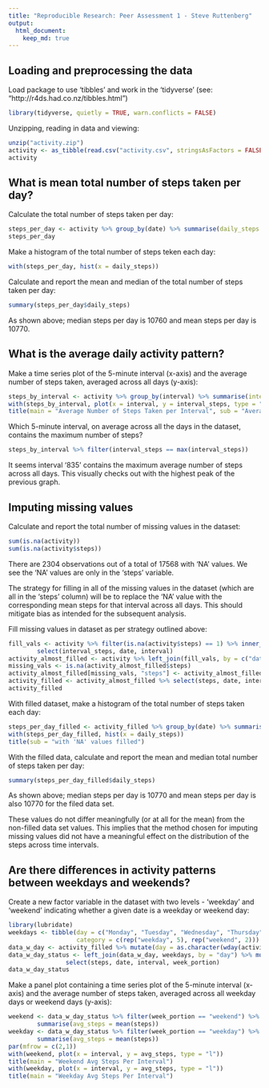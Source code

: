 ```yaml
---
title: "Reproducible Research: Peer Assessment 1 - Steve Ruttenberg"
output: 
  html_document:
    keep_md: true
---
```



## Loading and preprocessing the data

Load package to use 'tibbles' and work in the 'tidyverse' (see: "http://r4ds.had.co.nz/tibbles.html")
```r
library(tidyverse, quietly = TRUE, warn.conflicts = FALSE)
```

Unzipping, reading in data and viewing:
```r
unzip("activity.zip")
activity <- as_tibble(read.csv("activity.csv", stringsAsFactors = FALSE))
activity
```


## What is mean total number of steps taken per day?

Calculate the total number of steps taken per day:
```r
steps_per_day <- activity %>% group_by(date) %>% summarise(daily_steps = sum(steps))
steps_per_day
```

Make a histogram of the total number of steps teken each day:
```r
with(steps_per_day, hist(x = daily_steps))
```

Calculate and report the mean and median of the total number of steps taken per day:
```r
summary(steps_per_day$daily_steps)
```
As shown above; median steps per day is 10760 and mean steps per day is 10770.

## What is the average daily activity pattern?

Make a time series plot of the 5-minute interval (x-axis) and the average number of steps taken, averaged across all days (y-axis):
```r
steps_by_interval <- activity %>% group_by(interval) %>% summarise(interval_steps = mean(steps, na.rm = TRUE))
with(steps_by_interval, plot(x = interval, y = interval_steps, type = "l"))
title(main = "Average Number of Steps Taken per Interval", sub = "Averaged Across All Days")
```

Which 5-minute interval, on average across all the days in the dataset, contains the maximum number of steps?
```r
steps_by_interval %>% filter(interval_steps == max(interval_steps))
```
It seems interval '835' contains the maximum average number of steps across all days. This visually checks out with the highest peak of the previous graph.

## Imputing missing values

Calculate and report the total number of missing values in the dataset:
```r
sum(is.na(activity))
sum(is.na(activity$steps))
```
There are 2304 observations out of a total of 17568 with 'NA' values. We see the 'NA' values are only in the 'steps' variable.

The strategy for filling in all of the missing values in the dataset (which are all in the 'steps' column) will be to replace the 'NA' value with the corresponding mean steps for that interval across all days. This should mitigate bias as intended for the subsequent analysis.

Fill missing values in dataset as per strategy outlined above:
```r
fill_vals <- activity %>% filter(is.na(activity$steps) == 1) %>% inner_join(steps_by_interval, by = "interval") %>%
        select(interval_steps, date, interval)
activity_almost_filled <- activity %>% left_join(fill_vals, by = c("date", "interval"))
missing_vals <- is.na(activity_almost_filled$steps)
activity_almost_filled[missing_vals, "steps"] <- activity_almost_filled[missing_vals, "interval_steps"]
activity_filled <- activity_almost_filled %>% select(steps, date, interval)
activity_filled
```

With filled dataset, make a histogram of the total number of steps taken each day:
```r
steps_per_day_filled <- activity_filled %>% group_by(date) %>% summarise(daily_steps = sum(steps))
with(steps_per_day_filled, hist(x = daily_steps))
title(sub = "with 'NA' values filled")
```

With the filled data, calculate and report the mean and median total number of steps taken per day:
```r
summary(steps_per_day_filled$daily_steps)
```
As shown above; median steps per day is 10770 and mean steps per day is also 10770 for the filed data set.

These values do not differ meaningfully (or at all for the mean) from the non-filled data set values. This implies that the method chosen for imputing missing values did not have a meaningful effect on the distribution of the steps across time intervals.

## Are there differences in activity patterns between weekdays and weekends?

Create a new factor variable in the dataset with two levels - 'weekday' and 'weekend' indicating whether a given date is a weekday or weekend day:
```r
library(lubridate)
weekdays <- tibble(day = c("Monday", "Tuesday", "Wednesday", "Thursday", "Friday", "Saturday", "Sunday"),
                   category = c(rep("weekday", 5), rep("weekend", 2)))
data_w_day <- activity_filled %>% mutate(day = as.character(wday(activity_filled$date, label = TRUE, abbr = FALSE)))
data_w_day_status <- left_join(data_w_day, weekdays, by = "day") %>% mutate(week_portion = as.factor(category)) %>%
                select(steps, date, interval, week_portion)
data_w_day_status
```

Make a panel plot containing a time series plot of the 5-minute interval (x-axis) and the average number of steps taken, averaged across all weekday days or weekend days (y-axis):
```r
weekend <- data_w_day_status %>% filter(week_portion == "weekend") %>% group_by(interval) %>%
        summarise(avg_steps = mean(steps))
weekday <- data_w_day_status %>% filter(week_portion == "weekday") %>% group_by(interval) %>%
        summarise(avg_steps = mean(steps))
par(mfrow = c(2,1))
with(weekend, plot(x = interval, y = avg_steps, type = "l"))
title(main = "Weekend Avg Steps Per Interval")
with(weekday, plot(x = interval, y = avg_steps, type = "l"))
title(main = "Weekday Avg Steps Per Interval")
```
